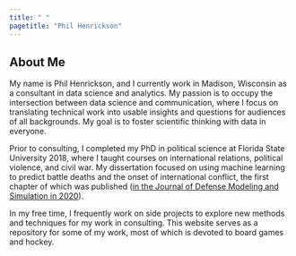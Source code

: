 ```yaml
---
title: " "
pagetitle: "Phil Henrickson"
---
```


<link rel="stylesheet" href="styles.css" type="text/css">
<link rel="stylesheet" href="academicicons/css/academicons.min.css"/>

## About Me

My name is Phil Henrickson, and I currently work in Madison, Wisconsin as a consultant in data science and analytics. My passion is to occupy the intersection between data science and communication, where I focus on translating technical work into usable insights and questions for audiences of all backgrounds. My goal is to foster scientific thinking with data in everyone.

Prior to consulting, I completed my PhD in political science at Florida State University 2018, where I taught courses on international relations, political violence, and civil war. My dissertation focused on using machine learning to predict battle deaths and the onset of international conflict, the first chapter of which was published ([in the Journal of Defense Modeling and Simulation in 2020](https://journals.sagepub.com/doi/abs/10.1177/1548512919826375)).

In my free time, I frequently work on side projects to explore new methods and techniques for my work in consulting. This website serves as a repository for some of my work, most of which is devoted to board games and hockey.